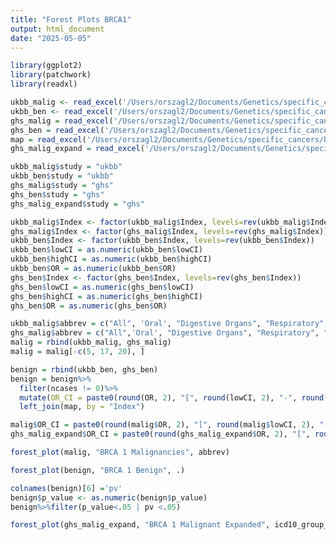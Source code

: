 ```yaml
---
title: "Forest Plots BRCA1"
output: html_document
date: "2025-05-05"
---
```


```r
library(ggplot2)
library(patchwork)
library(readxl)
```

```r
ukbb_malig <- read_excel('/Users/orszagl2/Documents/Genetics/specific_cancers/ukbb_brca1_malignancies.xlsx')
ukbb_ben <- read_excel('/Users/orszagl2/Documents/Genetics/specific_cancers/ukbb_brca1_benign.xlsx')
ghs_malig = read_excel('/Users/orszagl2/Documents/Genetics/specific_cancers/ghs_brca1_malig.xlsx')
ghs_ben = read_excel('/Users/orszagl2/Documents/Genetics/specific_cancers/ghs_brca1_benign.xlsx')
map = read_excel('/Users/orszagl2/Documents/Genetics/specific_cancers/benign_codes.xlsx')
ghs_malig_expand = read_excel('/Users/orszagl2/Documents/Genetics/specific_cancers/ghs_brca1_malig.xlsx', sheet = 2)
```

```r
ukbb_malig$study = "ukbb"
ukbb_ben$study = "ukbb"
ghs_malig$study = "ghs"
ghs_ben$study = "ghs"
ghs_malig_expand$study = "ghs"
```

```r
ukbb_malig$Index <- factor(ukbb_malig$Index, levels=rev(ukbb_malig$Index))
ghs_malig$Index <- factor(ghs_malig$Index, levels=rev(ghs_malig$Index))
ukbb_ben$Index <- factor(ukbb_ben$Index, levels=rev(ukbb_ben$Index))
ukbb_ben$lowCI = as.numeric(ukbb_ben$lowCI)
ukbb_ben$highCI = as.numeric(ukbb_ben$highCI)
ukbb_ben$OR = as.numeric(ukbb_ben$OR)
ghs_ben$Index <- factor(ghs_ben$Index, levels=rev(ghs_ben$Index))
ghs_ben$lowCI = as.numeric(ghs_ben$lowCI)
ghs_ben$highCI = as.numeric(ghs_ben$highCI)
ghs_ben$OR = as.numeric(ghs_ben$OR)
```

```r
ukbb_malig$abbrev = c("All", 'Oral', "Digestive Organs", "Respiratory", "Bone", "Skin", "Soft Tissue", "Breast", "Female Genital", "Male Genital", "Urinary Tract", "CNS", "Endocrine", "Unspecified", "Lymphoid")
ghs_malig$abbrev = c("All",'Oral', "Digestive Organs", "Respiratory", "Bone", "Skin", "Soft Tissue", "Breast", "Female Genital", "Male Genital", "Urinary Tract", "CNS", "Endocrine", "Unspecified", "Lymphoid")
malig = rbind(ukbb_malig, ghs_malig)
malig = malig[-c(5, 17, 20), ]
```

```r
benign = rbind(ukbb_ben, ghs_ben)
benign = benign%>%
  filter(ncases != 0)%>%
  mutate(OR_CI = paste0(round(OR, 2), "[", round(lowCI, 2), "-", round(highCI, 2), "]"))%>%
  left_join(map, by = "Index")
```

```r
malig$OR_CI = paste0(round(malig$OR, 2), "[", round(malig$lowCI, 2), "-", round(malig$highCI, 2), "]")
ghs_malig_expand$OR_CI = paste0(round(ghs_malig_expand$OR, 2), "[", round(ghs_malig_expand$lowCI, 2), "-", round(ghs_malig_expand$highCI, 2), "]")
```

```r
forest_plot(malig, "BRCA 1 Malignancies", abbrev)
```

```r
forest_plot(benign, "BRCA 1 Benign", .)
```
```r
colnames(benign)[6] ='pv'
benign$p_value <- as.numeric(benign$p_value)
benign%>%filter(p_value<.05 | pv <.05)
```

```r
forest_plot(ghs_malig_expand, "BRCA 1 Malignant Expanded", icd10_group_desc)
```